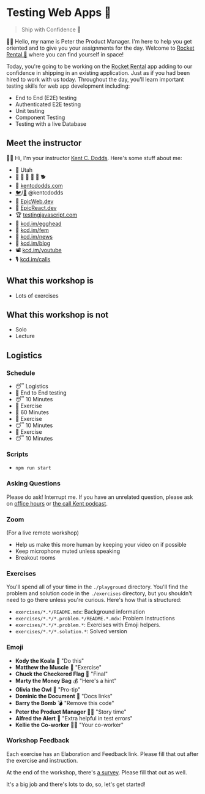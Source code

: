 # Testing Web Apps 🧪

> Ship with Confidence 🚢

👨‍💼 Hello, my name is Peter the Product Manager. I'm here to help you get
oriented and to give you your assignments for the day. Welcome to
[Rocket Rental 🚀](https://rocketrental.space) where you can find yourself in
space!

Today, you're going to be working on the
[Rocket Rental](https://rocketrental.space) app adding to our confidence in
shipping in an existing application. Just as if you had been hired to work with
us today. Throughout the day, you'll learn important testing skills for web app
development including:

- End to End (E2E) testing
- Authenticated E2E testing
- Unit testing
- Component Testing
- Testing with a live Database

## Meet the instructor

👨‍🏫 Hi, I'm your instructor [Kent C. Dodds](https://kentcdodds.com). Here's some
stuff about me:

- 🏡 Utah
- 👩 👧 👦 👦 👦 🐕
- 🏢 [kentcdodds.com](https://kentcdodds.com)
- [🐦](https://twitter.com/kentcdodds)/[🐙](https://github.com/kentcdodds) @kentcdodds
- 🌌 [EpicWeb.dev](https://EpicWeb.dev)
- 🚀 [EpicReact.dev](https://EpicReact.dev)
- 🏆 [testingjavascript.com](https://testingjavascript.com)
- 🥚 [kcd.im/egghead](https://kcd.im/egghead)
- 🥋 [kcd.im/fem](https://kcd.im/fem)
- 💌 [kcd.im/news](https://kcd.im/news)
- 📝 [kcd.im/blog](https://kcd.im/blog)
- 📽 [kcd.im/youtube](https://kcd.im/youtube)
- 🎙 [kcd.im/calls](https://kcd.im/calls)

## What this workshop is

- Lots of exercises

## What this workshop is not

- Solo
- Lecture

## Logistics

### Schedule

- 😴 Logistics
- 💪 End to End testing
- 😴 10 Minutes
- 💪 Exercise
- 🌮 60 Minutes
- 💪 Exercise
- 😴 10 Minutes
- 💪 Exercise
- 😴 10 Minutes

### Scripts

- `npm run start`

### Asking Questions

Please do ask! Interrupt me. If you have an unrelated question, please ask on
[office hours](https://kcd.im/office-hours) or
[the call Kent podcast](https://kcd.im/calls).

### Zoom

(For a live remote workshop)

- Help us make this more human by keeping your video on if possible
- Keep microphone muted unless speaking
- Breakout rooms

### Exercises

You'll spend all of your time in the `./playground` directory. You'll find the
problem and solution code in the `./exercises` directory, but you shouldn't need
to go there unless you're curious. Here's how that is structured:

- `exercises/*.*/README.mdx`: Background information
- `exercises/*.*/*.problem.*/README.*.mdx`: Problem Instructions
- `exercises/*.*/*.problem.*`: Exercises with Emoji helpers.
- `exercises/*.*/*.solution.*`: Solved version

### Emoji

- **Kody the Koala** 🐨 "Do this"
- **Matthew the Muscle** 💪 "Exercise"
- **Chuck the Checkered Flag** 🏁 "Final"
- **Marty the Money Bag** 💰 "Here's a hint"
- **Olivia the Owl** 🦉 "Pro-tip"
- **Dominic the Document** 📜 "Docs links"
- **Barry the Bomb** 💣 "Remove this code"
- **Peter the Product Manager** 👨‍💼 "Story time"
- **Alfred the Alert** 🚨 "Extra helpful in test errors"
- **Kellie the Co-worker** 🧝‍♀️ "Your co-worker"

### Workshop Feedback

Each exercise has an Elaboration and Feedback link. Please fill that out after
the exercise and instruction.

At the end of the workshop, there's [a survey](/finished). Please fill that out as well.

It's a big job and there's lots to do, so, let's get started!
